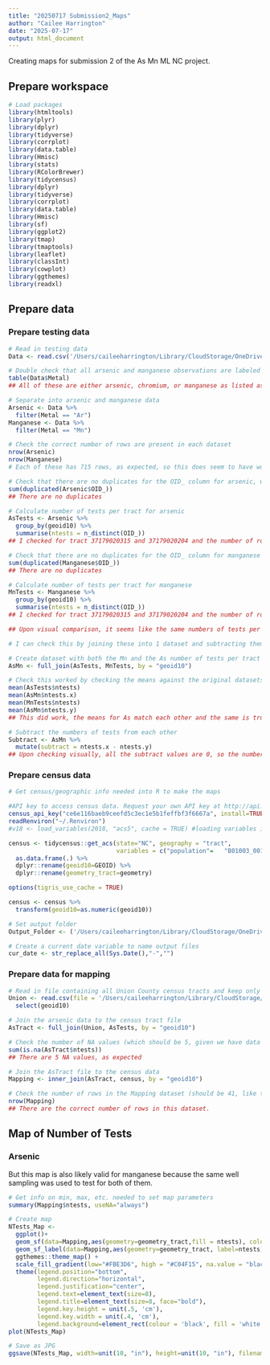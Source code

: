 ```yaml
---
title: "20250717 Submission2_Maps"
author: "Cailee Harrington"
date: "2025-07-17"
output: html_document
---
```


Creating maps for submission 2 of the As Mn ML NC project. 

## Prepare workspace
```r

# Load packages
library(htmltools)
library(plyr)
library(dplyr)
library(tidyverse)
library(corrplot)
library(data.table)
library(Hmisc)
library(stats)
library(RColorBrewer)
library(tidycensus)
library(dplyr)
library(tidyverse)
library(corrplot)
library(data.table)
library(Hmisc)
library(sf)
library(ggplot2)
library(tmap)
library(tmaptools)
library(leaflet)
library(classInt)
library(cowplot)
library(ggthemes)
library(readxl)

```

## Prepare data

### Prepare testing data
```r

# Read in testing data
Data <- read.csv('/Users/caileeharrington/Library/CloudStorage/OneDrive-UniversityofNorthCarolinaatChapelHill/Projects shared w me/AsinNC_MachineLearning/5_DataAnalyses/Maps_CEH/Tract_tests.csv')

# Double check that all arsenic and manganese observations are labeled as such
table(Data$Metal)
## All of these are either arsenic, chromium, or manganese as listed as Ar, Cr, or Mn, respectively 

# Separate into arsenic and manganese data
Arsenic <- Data %>%
  filter(Metal == "Ar")
Manganese <- Data %>%
  filter(Metal == "Mn")

# Check the correct number of rows are present in each dataset
nrow(Arsenic)
nrow(Manganese)
# Each of these has 715 rows, as expected, so this does seem to have worked correctly. 

# Check that there are no duplicates for the OID_ column for arsenic, which if so can be used for tabulating the number of tests per tract
sum(duplicated(Arsenic$OID_))
## There are no duplicates 

# Calculate number of tests per tract for arsenic
AsTests <- Arsenic %>%
  group_by(geoid10) %>%
  summarise(ntests = n_distinct(OID_))
## I checked for tract 37179020315 and 37179020204 and the number of rows with that geoid in the Arsenic dataset matches the tabulated number in AsTests

# Check that there are no duplicates for the OID_ column for manganese
sum(duplicated(Manganese$OID_))
## There are no duplicates 

# Calculate number of tests per tract for manganese
MnTests <- Manganese %>%
  group_by(geoid10) %>%
  summarise(ntests = n_distinct(OID_))
## I checked for tract 37179020315 and 37179020204 and the number of rows with that geoid in the Manganese dataset matches the tabulated number in MnTests

## Upon visual comparison, it seems like the same numbers of tests per tract are present for manganese and arsenic, which is what we would expect based on what we know of the data. From what I know, well water samples were taken and tested for both manganese and arsenic. 

# I can check this by joining these into 1 dataset and subtracting them from each other

# Create dataset with both the Mn and the As number of tests per tract
AsMn <- full_join(AsTests, MnTests, by = "geoid10")

# Check this worked by checking the means against the original datasets
mean(AsTests$ntests)
mean(AsMn$ntests.x)
mean(MnTests$ntests)
mean(AsMn$ntests.y)
## This did work, the means for As match each other and the same is true for the Mn data

# Subtract the numbers of tests from each other
Subtract <- AsMn %>%
  mutate(subtract = ntests.x - ntests.y)
## Upon checking visually, all the subtract values are 0, so the number of Mn tests does match the number of As tests

```

### Prepare census data 
```r

# Get census/geographic info needed into R to make the maps

#API key to access census data. Request your own API key at http://api.census.gov/data/key_signup.html 
census_api_key("ce6e116baeb9ceefd5c3ec1e5b1feffbf3f6667a", install=TRUE, overwrite=TRUE) 
readRenviron("~/.Renviron")
#v18 <- load_variables(2018, "acs5", cache = TRUE) #loading variables in ACS to search for 

census <- tidycensus::get_acs(state="NC", geography = "tract",
                              variables = c("population"=	"B01003_001"), year = 2018, geometry = TRUE) %>% 
  as.data.frame(.) %>% 
  dplyr::rename(geoid10=GEOID) %>%
  dplyr::rename(geometry_tract=geometry)

options(tigris_use_cache = TRUE)

census <- census %>%
  transform(geoid10=as.numeric(geoid10))

# Set output folder
Output_Folder <- ('/Users/caileeharrington/Library/CloudStorage/OneDrive-UniversityofNorthCarolinaatChapelHill/Projects shared w me/AsinNC_MachineLearning/6_Manuscript/Tables & Figures/Submission 2 Maps')

# Create a current date variable to name output files
cur_date <- str_replace_all(Sys.Date(),"-","")

```

### Prepare data for mapping 
```r

# Read in file containing all Union County census tracts and keep only the GEOID column
Union <- read.csv(file = '/Users/caileeharrington/Library/CloudStorage/OneDrive-UniversityofNorthCarolinaatChapelHill/Projects shared w me/AsinNC_MachineLearning/5_DataAnalyses/Maps_CEH/Full_tracts.csv') %>%
  select(geoid10)

# Join the arsenic data to the census tract file
AsTract <- full_join(Union, AsTests, by = "geoid10")

# Check the number of NA values (which should be 5, given we have data for 36 of the 41 Union County census tracts)
sum(is.na(AsTract$ntests))
## There are 5 NA values, as expected

# Join the AsTract file to the census data
Mapping <- inner_join(AsTract, census, by = "geoid10")

# Check the number of rows in the Mapping dataset (should be 41, like the AsTract dataset)
nrow(Mapping)
## There are the correct number of rows in this dataset. 

```

## Map of Number of Tests

### Arsenic
But this map is also likely valid for manganese because the same well sampling was used to test for both of them. 
```r

# Get info on min, max, etc. needed to set map parameters
summary(Mapping$ntests, useNA="always")

# Create map
NTests_Map <- 
  ggplot()+
  geom_sf(data=Mapping,aes(geometry=geometry_tract,fill = ntests), color="white", linewidth=0.05) + 
  geom_sf_label(data=Mapping,aes(geometry=geometry_tract, label=ntests), fill=NA, na.rm = TRUE, label.size = 0) +
  ggthemes::theme_map() +
  scale_fill_gradient(low="#FBE3D6", high = "#C04F15", na.value = "black", name="Number of Well Tests", guide="colourbar", limits=c(1,135)) +
  theme(legend.position="bottom", 
        legend.direction="horizontal",
        legend.justification="center",
        legend.text=element_text(size=8),
        legend.title=element_text(size=8, face="bold"),
        legend.key.height = unit(.5, 'cm'),
        legend.key.width = unit(.4, 'cm'),
        legend.background=element_rect(colour = 'black', fill = 'white', linetype = 'solid'), )
plot(NTests_Map)

# Save as JPG 
ggsave(NTests_Map, width=unit(10, "in"), height=unit(10, "in"), filename='/Users/caileeharrington/Library/CloudStorage/OneDrive-UniversityofNorthCarolinaatChapelHill/Projects shared w me/AsinNC_MachineLearning/6_Manuscript/Tables & Figures/Submission 2 Maps/Map_ntests 2.jpg')

```

